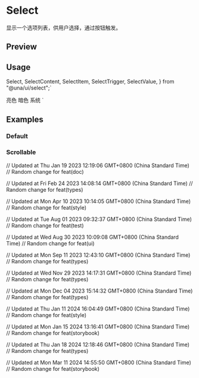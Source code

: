 


<Meta of={SelectStories} />

<RadixPrimitiveDocsButton name='select' />

# Select

显示一个选项列表，供用户选择，通过按钮触发。

## Preview

<Canvas of={SelectStories.Default} />

## Usage

  Select,
  SelectContent,
  SelectItem,
  SelectTrigger,
  SelectValue,
} from "@una/ui/select";`

  <SelectTrigger className="w-[180px]">
    <SelectValue placeholder="Theme" />
  </SelectTrigger>
  <SelectContent>
    <SelectItem value="light">亮色</SelectItem>
    <SelectItem value="dark">暗色</SelectItem>
    <SelectItem value="system">系统</SelectItem>
  </SelectContent>
</Select>`

<Source code={importCode} language='ts' dark />
<Source code={usageCode} language='tsx' dark />

## Examples

### Default

<Canvas of={SelectStories.Default} />

### Scrollable

<Canvas of={SelectStories.Scrollable} />

// Updated at Thu Jan 19 2023 12:19:06 GMT+0800 (China Standard Time)
// Random change for feat(doc)

// Updated at Fri Feb 24 2023 14:08:14 GMT+0800 (China Standard Time)
// Random change for feat(types)

// Updated at Mon Apr 10 2023 10:14:05 GMT+0800 (China Standard Time)
// Random change for feat(style)

// Updated at Tue Aug 01 2023 09:32:37 GMT+0800 (China Standard Time)
// Random change for feat(test)

// Updated at Wed Aug 30 2023 10:09:08 GMT+0800 (China Standard Time)
// Random change for feat(ui)

// Updated at Mon Sep 11 2023 12:43:10 GMT+0800 (China Standard Time)
// Random change for feat(types)

// Updated at Wed Nov 29 2023 14:17:31 GMT+0800 (China Standard Time)
// Random change for feat(types)

// Updated at Mon Dec 04 2023 15:14:32 GMT+0800 (China Standard Time)
// Random change for feat(types)

// Updated at Thu Jan 11 2024 16:04:49 GMT+0800 (China Standard Time)
// Random change for feat(style)

// Updated at Mon Jan 15 2024 13:16:41 GMT+0800 (China Standard Time)
// Random change for feat(storybook)

// Updated at Thu Jan 18 2024 12:18:46 GMT+0800 (China Standard Time)
// Random change for feat(types)

// Updated at Mon Mar 11 2024 14:55:50 GMT+0800 (China Standard Time)
// Random change for feat(storybook)
